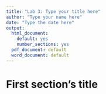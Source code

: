 ```yaml
---
title: "Lab 3: Type your title here"
author: "Type your name here"
date: "Type the date here"
output:
  html_document:
    default: yes
    number_sections: yes
  pdf_document: default
  word_document: default
---
```


# First section's title

